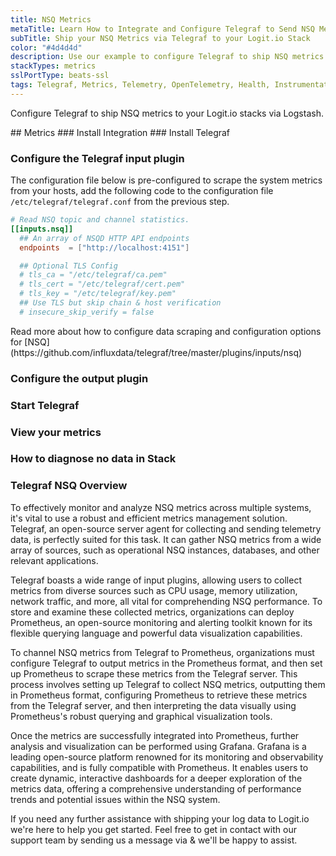 ```yaml
---
title: NSQ Metrics
metaTitle: Learn How to Integrate and Configure Telegraf to Send NSQ Metrics
subTitle: Ship your NSQ Metrics via Telegraf to your Logit.io Stack
color: "#4d4d4d"
description: Use our example to configure Telegraf to ship NSQ metrics to your Logit.io stacks. Configure Telegraf to send NSQ metrics to Logstash or Elastic.
stackTypes: metrics
sslPortType: beats-ssl
tags: Telegraf, Metrics, Telemetry, OpenTelemetry, Health, Instrumentation, NSQ, Messaging, Monitoring, Message Queue, Nsq
---
```


Configure Telegraf to ship NSQ metrics to your Logit.io stacks via Logstash.

<Steps>
  ## Metrics
  ### Install Integration
  <InstallIntegration/>
  ### Install Telegraf

  <InstallTelegraf />

  ### Configure the Telegraf input plugin

  The configuration file below is pre-configured to scrape the system metrics from your hosts, add the following code to the configuration file `/etc/telegraf/telegraf.conf` from the previous step.

  ```toml copy
  # Read NSQ topic and channel statistics.
  [[inputs.nsq]]
    ## An array of NSQD HTTP API endpoints
    endpoints  = ["http://localhost:4151"]

    ## Optional TLS Config
    # tls_ca = "/etc/telegraf/ca.pem"
    # tls_cert = "/etc/telegraf/cert.pem"
    # tls_key = "/etc/telegraf/key.pem"
    ## Use TLS but skip chain & host verification
    # insecure_skip_verify = false
  ```
  <Callout type="info">
    Read more about how to configure data scraping and configuration options for [NSQ](https://github.com/influxdata/telegraf/tree/master/plugins/inputs/nsq)
  </Callout>

  ### Configure the output plugin

  <TelegrafOutputPlugin />

  ### Start Telegraf

  <StartTelegraf />

  ### View your metrics
  <LaunchStack source="NSQ_Metrics_via_Telegraf" utmMedium="metrics" utmCampaign="telegraf-NSQ-metrics" />

  ### How to diagnose no data in Stack

  <DiagnoseNoData />

</Steps>

### Telegraf NSQ Overview

To effectively monitor and analyze NSQ metrics across multiple systems, it's vital to use a robust and efficient 
metrics management solution. Telegraf, an open-source server agent for collecting and sending telemetry data, 
is perfectly suited for this task. It can gather NSQ metrics from a wide array of sources, such as operational 
NSQ instances, databases, and other relevant applications.

Telegraf boasts a wide range of input plugins, allowing users to collect metrics from diverse sources such as 
CPU usage, memory utilization, network traffic, and more, all vital for comprehending NSQ performance. 
To store and examine these collected metrics, organizations can deploy Prometheus, an open-source monitoring 
and alerting toolkit known for its flexible querying language and powerful data visualization capabilities.

To channel NSQ metrics from Telegraf to Prometheus, organizations must configure Telegraf to output metrics 
in the Prometheus format, and then set up Prometheus to scrape these metrics from the Telegraf server. 
This process involves setting up Telegraf to collect NSQ metrics, outputting them in Prometheus format, 
configuring Prometheus to retrieve these metrics from the Telegraf server, and then interpreting the data 
visually using Prometheus's robust querying and graphical visualization tools.

Once the metrics are successfully integrated into Prometheus, further analysis and visualization can be 
performed using Grafana. Grafana is a leading open-source platform renowned for its monitoring and 
observability capabilities, and is fully compatible with Prometheus. It enables users to create dynamic, 
interactive dashboards for a deeper exploration of the metrics data, offering a comprehensive understanding 
of performance trends and potential issues within the NSQ system.

If you need any further assistance with shipping your log data to Logit.io we're here to help you get started. 
Feel free to get in contact with our support team by sending us a message via <IntercomButton text="live chat" /> 
& we'll be happy to assist.